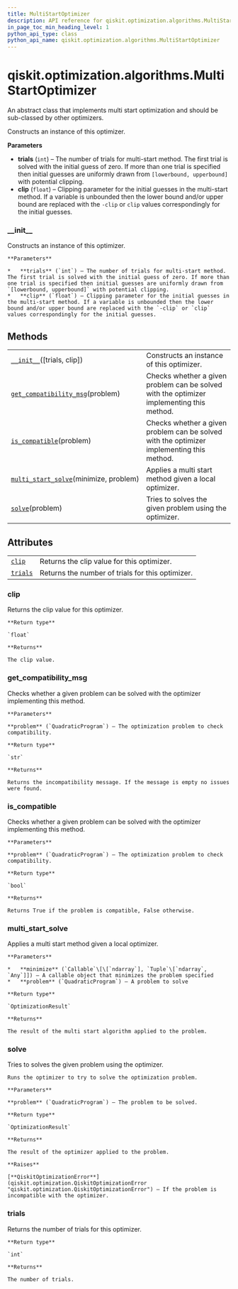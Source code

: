 ```yaml
---
title: MultiStartOptimizer
description: API reference for qiskit.optimization.algorithms.MultiStartOptimizer
in_page_toc_min_heading_level: 1
python_api_type: class
python_api_name: qiskit.optimization.algorithms.MultiStartOptimizer
---
```


# qiskit.optimization.algorithms.MultiStartOptimizer

<Class id="qiskit.optimization.algorithms.MultiStartOptimizer" github="https://github.com/qiskit-community/qiskit-aqua/tree/stable/0.9/qiskit/optimization/algorithms/multistart_optimizer.py" signature="MultiStartOptimizer(trials=1, clip=100.0)">
  An abstract class that implements multi start optimization and should be sub-classed by other optimizers.

  Constructs an instance of this optimizer.

  **Parameters**

  *   **trials** (`int`) – The number of trials for multi-start method. The first trial is solved with the initial guess of zero. If more than one trial is specified then initial guesses are uniformly drawn from `[lowerbound, upperbound]` with potential clipping.
  *   **clip** (`float`) – Clipping parameter for the initial guesses in the multi-start method. If a variable is unbounded then the lower bound and/or upper bound are replaced with the `-clip` or `clip` values correspondingly for the initial guesses.

  ### \_\_init\_\_

  <Function id="qiskit.optimization.algorithms.MultiStartOptimizer.__init__" name="__init__" signature="__init__(trials=1, clip=100.0)">
    Constructs an instance of this optimizer.

    **Parameters**

    *   **trials** (`int`) – The number of trials for multi-start method. The first trial is solved with the initial guess of zero. If more than one trial is specified then initial guesses are uniformly drawn from `[lowerbound, upperbound]` with potential clipping.
    *   **clip** (`float`) – Clipping parameter for the initial guesses in the multi-start method. If a variable is unbounded then the lower bound and/or upper bound are replaced with the `-clip` or `clip` values correspondingly for the initial guesses.
  </Function>

  ## Methods

  |                                                                                                                                                                                          |                                                                                           |
  | ---------------------------------------------------------------------------------------------------------------------------------------------------------------------------------------- | ----------------------------------------------------------------------------------------- |
  | [`__init__`](#qiskit.optimization.algorithms.MultiStartOptimizer.__init__ "qiskit.optimization.algorithms.MultiStartOptimizer.__init__")(\[trials, clip])                                | Constructs an instance of this optimizer.                                                 |
  | [`get_compatibility_msg`](#qiskit.optimization.algorithms.MultiStartOptimizer.get_compatibility_msg "qiskit.optimization.algorithms.MultiStartOptimizer.get_compatibility_msg")(problem) | Checks whether a given problem can be solved with the optimizer implementing this method. |
  | [`is_compatible`](#qiskit.optimization.algorithms.MultiStartOptimizer.is_compatible "qiskit.optimization.algorithms.MultiStartOptimizer.is_compatible")(problem)                         | Checks whether a given problem can be solved with the optimizer implementing this method. |
  | [`multi_start_solve`](#qiskit.optimization.algorithms.MultiStartOptimizer.multi_start_solve "qiskit.optimization.algorithms.MultiStartOptimizer.multi_start_solve")(minimize, problem)   | Applies a multi start method given a local optimizer.                                     |
  | [`solve`](#qiskit.optimization.algorithms.MultiStartOptimizer.solve "qiskit.optimization.algorithms.MultiStartOptimizer.solve")(problem)                                                 | Tries to solves the given problem using the optimizer.                                    |

  ## Attributes

  |                                                                                                                                    |                                                  |
  | ---------------------------------------------------------------------------------------------------------------------------------- | ------------------------------------------------ |
  | [`clip`](#qiskit.optimization.algorithms.MultiStartOptimizer.clip "qiskit.optimization.algorithms.MultiStartOptimizer.clip")       | Returns the clip value for this optimizer.       |
  | [`trials`](#qiskit.optimization.algorithms.MultiStartOptimizer.trials "qiskit.optimization.algorithms.MultiStartOptimizer.trials") | Returns the number of trials for this optimizer. |

  ### clip

  <Function id="qiskit.optimization.algorithms.MultiStartOptimizer.clip" name="clip" signature="property clip">
    Returns the clip value for this optimizer.

    **Return type**

    `float`

    **Returns**

    The clip value.
  </Function>

  ### get\_compatibility\_msg

  <Function id="qiskit.optimization.algorithms.MultiStartOptimizer.get_compatibility_msg" name="get_compatibility_msg" signature="abstract get_compatibility_msg(problem)">
    Checks whether a given problem can be solved with the optimizer implementing this method.

    **Parameters**

    **problem** (`QuadraticProgram`) – The optimization problem to check compatibility.

    **Return type**

    `str`

    **Returns**

    Returns the incompatibility message. If the message is empty no issues were found.
  </Function>

  ### is\_compatible

  <Function id="qiskit.optimization.algorithms.MultiStartOptimizer.is_compatible" name="is_compatible" signature="is_compatible(problem)">
    Checks whether a given problem can be solved with the optimizer implementing this method.

    **Parameters**

    **problem** (`QuadraticProgram`) – The optimization problem to check compatibility.

    **Return type**

    `bool`

    **Returns**

    Returns True if the problem is compatible, False otherwise.
  </Function>

  ### multi\_start\_solve

  <Function id="qiskit.optimization.algorithms.MultiStartOptimizer.multi_start_solve" name="multi_start_solve" signature="multi_start_solve(minimize, problem)">
    Applies a multi start method given a local optimizer.

    **Parameters**

    *   **minimize** (`Callable`\[\[`ndarray`], `Tuple`\[`ndarray`, `Any`]]) – A callable object that minimizes the problem specified
    *   **problem** (`QuadraticProgram`) – A problem to solve

    **Return type**

    `OptimizationResult`

    **Returns**

    The result of the multi start algorithm applied to the problem.
  </Function>

  ### solve

  <Function id="qiskit.optimization.algorithms.MultiStartOptimizer.solve" name="solve" signature="abstract solve(problem)">
    Tries to solves the given problem using the optimizer.

    Runs the optimizer to try to solve the optimization problem.

    **Parameters**

    **problem** (`QuadraticProgram`) – The problem to be solved.

    **Return type**

    `OptimizationResult`

    **Returns**

    The result of the optimizer applied to the problem.

    **Raises**

    [**QiskitOptimizationError**](qiskit.optimization.QiskitOptimizationError "qiskit.optimization.QiskitOptimizationError") – If the problem is incompatible with the optimizer.
  </Function>

  ### trials

  <Function id="qiskit.optimization.algorithms.MultiStartOptimizer.trials" name="trials" signature="property trials">
    Returns the number of trials for this optimizer.

    **Return type**

    `int`

    **Returns**

    The number of trials.
  </Function>
</Class>

